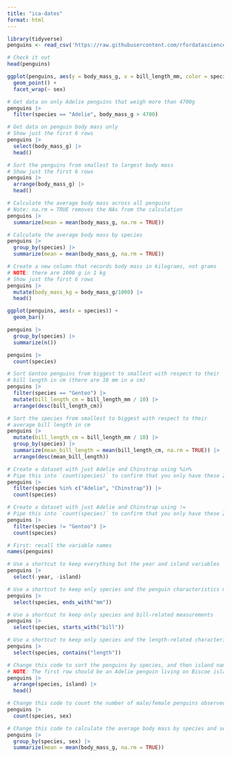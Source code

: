 ```yaml
---
title: "ica-dates"
format: html
---
```


```r
library(tidyverse)
penguins <- read_csv('https://raw.githubusercontent.com/rfordatascience/tidytuesday/master/data/2020/2020-07-28/penguins.csv')

# Check it out
head(penguins)
```

```r
ggplot(penguins, aes(y = body_mass_g, x = bill_length_mm, color = species)) + 
  geom_point() + 
  facet_wrap(~ sex)
```

```r
# Get data on only Adelie penguins that weigh more than 4700g
penguins |> 
  filter(species == "Adelie", body_mass_g > 4700)
```

```r
# Get data on penguin body mass only
# Show just the first 6 rows
penguins |> 
  select(body_mass_g) |> 
  head()
```

```r
# Sort the penguins from smallest to largest body mass
# Show just the first 6 rows
penguins |> 
  arrange(body_mass_g) |> 
  head()
```

```r
# Calculate the average body mass across all penguins
# Note: na.rm = TRUE removes the NAs from the calculation
penguins |> 
  summarize(mean = mean(body_mass_g, na.rm = TRUE))
```

```r
# Calculate the average body mass by species
penguins |> 
  group_by(species) |> 
  summarize(mean = mean(body_mass_g, na.rm = TRUE))
```

```r
# Create a new column that records body mass in kilograms, not grams
# NOTE: there are 1000 g in 1 kg
# Show just the first 6 rows
penguins |> 
  mutate(body_mass_kg = body_mass_g/1000) |> 
  head()
```

```r
ggplot(penguins, aes(x = species)) + 
  geom_bar()
```

```r
penguins |> 
  group_by(species) |> 
  summarize(n())
```

```r
penguins |> 
  count(species)
```

```r
# Sort Gentoo penguins from biggest to smallest with respect to their 
# bill length in cm (there are 10 mm in a cm)
penguins |> 
  filter(species == "Gentoo") |> 
  mutate(bill_length_cm = bill_length_mm / 10) |> 
  arrange(desc(bill_length_cm))
```

```r
# Sort the species from smallest to biggest with respect to their 
# average bill length in cm
penguins |> 
  mutate(bill_length_cm = bill_length_mm / 10) |> 
  group_by(species) |> 
  summarize(mean_bill_length = mean(bill_length_cm, na.rm = TRUE)) |> 
  arrange(desc(mean_bill_length))
```

```r
# Create a dataset with just Adelie and Chinstrap using %in%
# Pipe this into `count(species)` to confirm that you only have these 2 species
penguins |>
  filter(species %in% c("Adelie", "Chinstrap")) |>
  count(species)
```

```r
# Create a dataset with just Adelie and Chinstrap using !=
# Pipe this into `count(species)` to confirm that you only have these 2 species
penguins |>
  filter(species != "Gentoo") |>
  count(species)
```

```r
# First: recall the variable names
names(penguins)
```

```r
# Use a shortcut to keep everything but the year and island variables
penguins |> 
  select(-year, -island)
```

```r
# Use a shortcut to keep only species and the penguin characteristics measured in mm
penguins |> 
  select(species, ends_with("mm"))
```

```r
# Use a shortcut to keep only species and bill-related measurements
penguins |> 
  select(species, starts_with("bill"))
```

```r
# Use a shortcut to keep only species and the length-related characteristics
penguins |> 
  select(species, contains("length"))
```

```r
# Change this code to sort the penguins by species, and then island name
# NOTE: The first row should be an Adelie penguin living on Biscoe island
penguins |> 
  arrange(species, island) |> 
  head()
```

```r
# Change this code to count the number of male/female penguins observed for each species
penguins |> 
  count(species, sex)
```

```r
# Change this code to calculate the average body mass by species and sex
penguins |> 
  group_by(species, sex) |> 
  summarize(mean = mean(body_mass_g, na.rm = TRUE))
```

